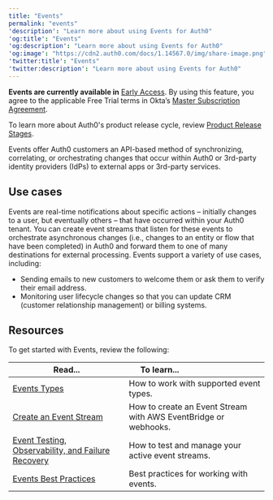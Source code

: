 ```yaml
---
title: "Events"
permalink: "events"
'description': "Learn more about using Events for Auth0"
'og:title': "Events"
'og:description': "Learn more about using Events for Auth0"
'og:image': "https://cdn2.auth0.com/docs/1.14567.0/img/share-image.png"
'twitter:title': "Events"
'twitter:description': "Learn more about using Events for Auth0"
---
```


<Warning>

**Events are currently available in** [Early Access](/docs/ja-jp/troubleshoot/product-lifecycle/product-release-stages). By using this feature, you agree to the applicable Free Trial terms in Okta’s [Master Subscription Agreement](https://www.okta.com/legal/?_gl=1*agihqh*_gcl_au*NjM2NjA1MDg4LjE3NTM5ODE4NjY.*_ga*MTgyNDA4MjM2Ny4xNzE1MTAyMjQy*_ga_QKMSDV5369*czE3NTQ0NzQ3NTAkbzM1MyRnMSR0MTc1NDQ3NjU5MCRqNiRsMCRoMA..).

To learn more about Auth0's product release cycle, review [Product Release Stages](/docs/ja-jp/troubleshoot/product-lifecycle/product-release-stages).

</Warning>

Events offer Auth0 customers an API-based method of synchronizing, correlating, or orchestrating changes that occur within Auth0 or 3rd-party <Tooltip data-tooltip-id="react-containers-DefinitionTooltip-0" href="/docs/ja-jp/glossary?term=idp" tip="IDプロバイダー（IdP）: デジタルIDを保存および管理するサービス。" cta="用語集の表示">identity providers</Tooltip> (IdPs) to external apps or 3rd-party services.

## Use cases

Events are real-time notifications about specific actions – initially changes to a user, but eventually others – that have occurred within your Auth0 tenant. You can create event streams that listen for these events to orchestrate asynchronous changes (i.e., changes to an entity or flow that have been completed) in Auth0 and forward them to one of many destinations for external processing. Events support a variety of use cases, including:

* Sending emails to new customers to welcome them or ask them to verify their email address.
* Monitoring user lifecycle changes so that you can update CRM (customer relationship management) or billing systems.

## Resources

To get started with Events, review the following:

<table class="table"><thead>
<tr>
<th><b>Read...</b></th>
<th><b>To learn...</b>                                </th>
</tr>
</thead>
<tbody>
<tr>
<td><a href="/docs/ja-jp/deploy-monitor/events/event-types">Events Types </a></td>
<td>How to work with supported event types.</td>
</tr>
<tr>
<td><a href="/docs/ja-jp/deploy-monitor/events/create-an-event-stream">Create an Event Stream</a></td>
<td>How to create an Event Stream with AWS EventBridge or webhooks.</td>
</tr>
<tr>
<td><a href="/docs/ja-jp/deploy-monitor/events/event-testing-observability-and-failure-recovery">Event Testing, Observability, and Failure Recovery</a></td>
<td>How to test and manage your active event streams.</td>
</tr>
<tr>
<td><a href="/docs/ja-jp/deploy-monitor/events/events-best-practices">Events Best Practices</a></td>
<td>Best practices for working with events.</td>
</tr>
</tbody>
</table>